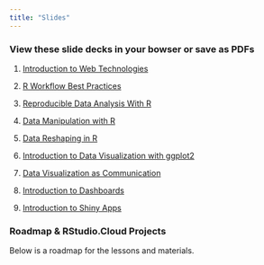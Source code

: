 ```yaml
---
title: "Slides"
---
```


### View these slide decks in your bowser or save as PDFs

1. [Introduction to Web Technologies](slides/1.0-intro-web-tech.html)

2. [R Workflow Best Practices](https://mjfrigaard.github.io/r-workflow-best-practices/Index.html#1)

3. [Reproducible Data Analysis With R](https://mjfrigaard.github.io/rep-res-rmarkdown/Index.html#1)

4. [Data Manipulation with R](https://mjfrigaard.github.io/data-manip-intro/Index.html#1)

5. [Data Reshaping in R](https://mjfrigaard.github.io/data-transformations-joins/Index.html#1)

6. [Introduction to Data Visualization with ggplot2](https://mjfrigaard.github.io/data-viz-intro/Index.html#1)

7. [Data Visualization as Communication](https://mjfrigaard.github.io/data-viz-as-comm/Index.html#1)

8. [Introduction to Dashboards](https://mjfrigaard.github.io/intro-to-dashboards/Index.html#1)

9. [Introduction to Shiny Apps](https://mjfrigaard.github.io/intro-to-shiny/Index.html#1)

### Roadmap & RStudio.Cloud Projects

Below is a roadmap for the lessons and materials. 
